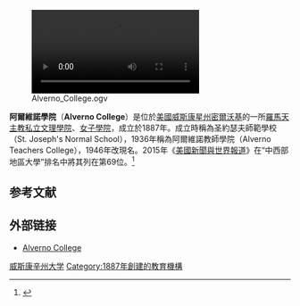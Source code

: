 {{Infobox University
|name            = Alverno College
|native_name     =
|image_name      =
|image_size      =
|caption         = Alverno College Seal
|latin_name      =
|motto           = ''In Sanctitate et Doctrina''（In Holiness and Learning）
|established     = 1887
|type            = [[私立大学|私立]][[美國文理學院|文理學院]]；[[天主教大学|天主教大学]]；[[美国女子学院|女子学院]]
|endowment       = $1670万（2009）<ref>{{Cite web| title = U.S. and Canadian Institutions Listed by Fiscal Year 2009 Endowment Market Value and Percentage Change in Endowment Market Value from FY 2008 to FY 2009| work = 2009 NACUBO-Commonfund Study of Endowments| publisher = National Association of College and University Business Officers| url = http://www.nacubo.org/Documents/research/2009_NCSE_Public_Tables_Endowment_Market_Values.pdf| format = PDF| accessdate = February 2, 2010| deadurl = yes| archiveurl = https://web.archive.org/web/20171214124106/http://www.nacubo.org/Documents/research/2009_NCSE_Public_Tables_Endowment_Market_Values.pdf| archivedate = 2017年12月14日}}</ref>
|staff           = 450
|faculty         = 118
|president       = Mary J. Meehan, Ph.D
|board chair     = Mary Beth Berkes
|principal       =
|rector          =
|chancellor      =
|vice_chancellor =
|dean            = Kathleen O'Brien, SSSF
|head_label      =
|head            =
|students        = 2,815 
|undergrad       = 2,387
|postgrad        = 428
|doctoral        =
|profess         =
|city = [[密尔沃基|密尔沃基]]
|state=[[威斯康星州|威斯康星州]]
|country=[[美國|美國]]
|campus          =
|free_label      =
|free            =
|colors          =
|colours         =
|mascot          = Blaze
|fightsong       =
|nickname        = Inferno
|affiliation     = [[羅馬天主教|羅馬天主教]][[聖方濟學校修女會|聖方濟學校修女會]]
|footnotes       =
|website         = [http://www.alverno.edu/ www.alverno.edu]
|telephone       = 414.382.6100
|coor            =
|logo            =
}}
[[File:Alverno_College.ogv|right]]

'''阿爾維諾學院'''（'''Alverno College'''）是位於[[美國|美國]][[威斯康星州|威斯康星州]][[密爾沃基|密爾沃基]]的一所[[羅馬天主教|羅馬天主教]][[私立大學|私立]][[美國文理學院|文理學院]]、[[美國女子學院|女子學院]]，成立於1887年。成立時稱為圣約瑟夫師範學校（St. Joseph's Normal School），1936年稱為阿爾維諾教師學院（Alverno Teachers College），1946年改現名。2015年《[[美國新聞與世界報道|美國新聞與世界報道]]》在“中西部地區大學”排名中將其列在第69位。<ref>{{cite web|title=Alverno College|url=http://colleges.usnews.rankingsandreviews.com/best-colleges/alverno-college-3832|publisher=U.S. News and World Report|accessdate=2015-03-08|archive-date=2016-10-19|archive-url=https://web.archive.org/web/20161019073149/http://colleges.usnews.rankingsandreviews.com/best-colleges/alverno-college-3832|dead-url=no}}</ref>

==参考文献==
{{Reflist}}

==外部链接==
* [http://www.alverno.edu/ Alverno College] {{Wayback|url=http://www.alverno.edu/ |date=20210523064259 }}
{{威斯康星州的學院和大學}}

[[Category:威斯康辛州大学|]]
[[Category:1887年創建的教育機構|Category:1887年創建的教育機構]]